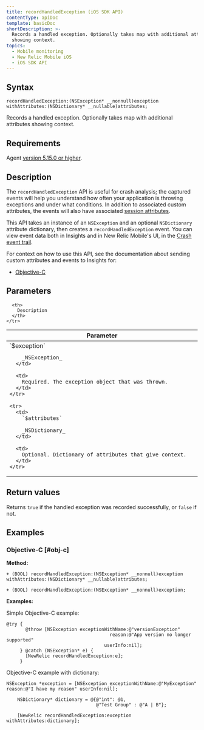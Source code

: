 ```yaml
---
title: recordHandledException (iOS SDK API)
contentType: apiDoc
template: basicDoc
shortDescription: >-
  Records a handled exception. Optionally takes map with additional attributes
  showing context.
topics:
  - Mobile monitoring
  - New Relic Mobile iOS
  - iOS SDK API
---
```


## Syntax

```
recordHandledException:(NSException* __nonnull)exception withAttributes:(NSDictionary* __nullable)attributes;
```

Records a handled exception. Optionally takes map with additional attributes showing context.

## Requirements

Agent [version 5.15.0 or higher](/docs/release-notes/mobile-release-notes/ios-release-notes).

## Description

The `recordHandledException` API is useful for crash analysis; the captured events will help you understand how often your application is throwing exceptions and under what conditions. In addition to associated custom attributes, the events will also have associated [session attributes](/docs/insights/insights-data-sources/default-attributes/mobile-default-attributes-insights).

This API takes an instance of an `NSException` and an optional `NSDictionary` attribute dictionary, then creates a `recordHandledException` event. You can view event data both in Insights and in New Relic Mobile's UI, in the [Crash event trail](https://docs.newrelic.com/docs/mobile-monitoring/mobile-monitoring-ui/crashes/mobile-crash-event-trail).

For context on how to use this API, see the documentation about sending custom attributes and events to Insights for:

* [Objective-C](/docs/mobile-monitoring/new-relic-mobile-ios/install-configure/work-ios-sdk-api#objc-custom-att-events)

## Parameters

<Table>
  <thead>
    <tr>
      <th width="25%">
        Parameter
      </th>

      <th>
        Description
      </th>
    </tr>
  </thead>

  <tbody>
    <tr>
      <td>
        `$exception`

        _NSException_
      </td>

      <td>
        Required. The exception object that was thrown.
      </td>
    </tr>

    <tr>
      <td>
        `$attributes​`

        _NSDictionary_
      </td>

      <td>
        Optional. Dictionary of attributes that give context.
      </td>
    </tr>
  </tbody>
</Table>

## Return values

Returns `true` if the handled exception was recorded successfully, or `false` if not.

## Examples

### Objective-C [#obj-c]

**Method:**

```
+ (BOOL) recordHandledException:(NSException* __nonnull)exception withAttributes:(NSDictionary* __nullable)attributes;

+ (BOOL) recordHandledException:(NSException* __nonnull)exception;
```

**Examples:**

Simple Objective-C example:

```
@try {
       @throw [NSException exceptionWithName:@"versionException"
                                      reason:@"App version no longer supported"
                                    userInfo:nil];
     } @catch (NSException* e) {
       [NewRelic recordHandledException:e];
     }
```

Objective-C example with dictionary:

```
NSException *exception = [NSException exceptionWithName:@"MyException" reason:@"I have my reason" userInfo:nil];
    
    NSDictionary* dictionary = @{@"int": @1,
                                 @"Test Group" : @"A | B"};
    
    [NewRelic recordHandledException:exception withAttributes:dictionary];
```
